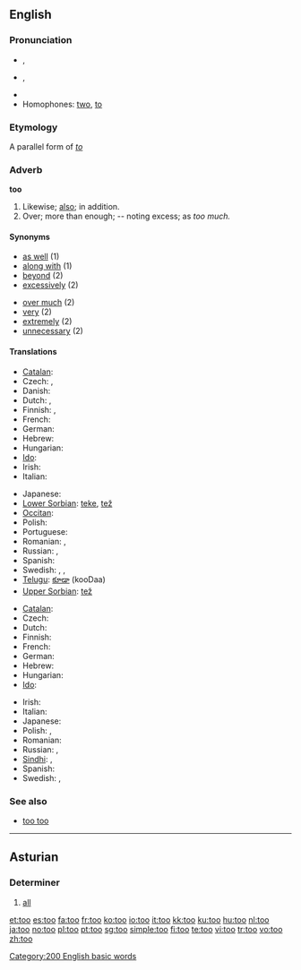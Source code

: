 {{also|to|töö|Tōō}}
==English==

{{rank|well|many|work|127|too|every|think|life}}

===Pronunciation===
* {{a|UK}} {{IPA|/tuː/}}, {{SAMPA|/tu:/}}
* {{a|US}} {{IPA|/tu/}}, {{SAMPA|/tu/}}
* {{audio|en-us-too.ogg|Audio (US)}}
* Homophones: [[two]], [[to]]

===Etymology===
A parallel form of ''[[to]]''

===Adverb===
'''too'''

# Likewise; [[also]]; in addition.
# Over; more than enough; -- noting excess; as ''too much.''

====Synonyms====
{{top}}
* [[as well]] (1)
* [[along with]] (1)
* [[beyond]] (2)
* [[excessively]] (2)
{{mid}}
* [[over much]] (2)
* [[very]] (2)
* [[extremely]] (2)
* [[unnecessary]] (2)
{{bottom}}

====Translations====
{{trans-top|Likewise}}
* [[Catalan]]: {{t+|ca|també}}
* Czech: {{t+|cs|také}}, {{t+|cs|též}}
* Danish: {{t+|da|Ligeså}}
* Dutch: {{t+|nl|ook}}, {{t+|nl|eveneens}}
* Finnish: {{t+|fi|myös}}, {{t+|fi|-kin}}
* French: {{t+|fr|aussi}}
* German: {{t+|de|auch}}
* Hebrew: {{t-|he|גם כן|tr=gam ken|sc=Hebr}}
* Hungarian: {{t+|hu|is}}
* [[Ido]]: {{t+|io|anke|xs=Ido}}
* Irish: {{t|ga|freisin|xs=Irish}}
* Italian: {{t+|it|anche}}
{{trans-mid}}
* Japanese: {{t+|ja|も|tr=mo|sc=Jpan}}
* [[Lower Sorbian]]: [[teke]], [[tež]]
* [[Occitan]]: {{t+|oc|tanben|xs=Occitan}}
* Polish: {{t+|pl|też}}
* Portuguese: {{t+|pt|também}}
* Romanian: {{t-|ro|şi}}, {{t+|ro|deasemenea}}
* Russian: {{t+|ru|также|sc=Cyrl}}, {{t+|ru|тоже|sc=Cyrl}}
* Spanish: {{t+|es|también}}
* Swedish: {{t+|sv|också}}, {{t+|sv|även}}, {{t+|sv|med}}
* [[Telugu]]: [[కూడా]] (kooDaa)
* [[Upper Sorbian]]: [[tež]]
{{trans-bottom}}

{{trans-top|more than enough; ''as too much''}}
* [[Catalan]]: {{t+|ca|massa}}
* Czech: {{t+|cs|příliš}}
* Dutch: {{t+|nl|te}}
* Finnish: {{t+|fi|liian}}
* French: {{t+|fr|trop}}
* German: {{t+|de|zu}}
* Hebrew: {{t-|he|מדי|tr=miday|sc=Hebr}}
* Hungarian: {{t+|hu|túl}}
* [[Ido]]: {{t+|io|tro|xs=Ido}}
{{trans-mid}}
* Irish: {{t|ga|ró-|xs=Irish}}
* Italian: {{t+|it|troppo}}
* Japanese: {{t-|ja|過ぎ|tr=sugi|sc=Jpan}}
* Polish: {{t+|pl|zbyt}}, {{t+|pl|za}}
* Romanian: {{t-|ro|prea}}
* Russian: {{t+|ru|чересчур|sc=Cyrl}}, {{t+|ru|слишком|sc=Cyrl}}
* [[Sindhi]]: {{SDchar|هيڪاندو}} {{m}}, {{SDchar|هيڪاندو}} {{f}}
* Spanish: {{t-|es|demasiado}}
* Swedish: {{t+|sv|alltför}}, {{t+|sv|för}}
{{trans-bottom}}

===See also===
* [[too too]] <!--a duplication used to signify great excess-->

[[Category:200 English basic words]]

----

==Asturian==

===Determiner===
{{infl|ast|determiner form|g=n|masculine|tou|feminine|toa|masculine plural|toos|feminine plural|toes}}

# [[all]]

[[et:too]]
[[es:too]]
[[fa:too]]
[[fr:too]]
[[ko:too]]
[[io:too]]
[[it:too]]
[[kk:too]]
[[ku:too]]
[[hu:too]]
[[nl:too]]
[[ja:too]]
[[no:too]]
[[pl:too]]
[[pt:too]]
[[sg:too]]
[[simple:too]]
[[fi:too]]
[[te:too]]
[[vi:too]]
[[tr:too]]
[[vo:too]]
[[zh:too]]